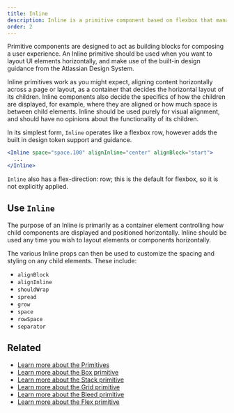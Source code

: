 ```yaml
---
title: Inline
description: Inline is a primitive component based on flexbox that manages the horizontal layout of direct children.
order: 2
---
```


Primitive components are designed to act as building blocks for composing a user experience. An Inline primitive should be used when you want to layout UI elements horizontally, and make use of the built-in design guidance from the Atlassian Design System.

Inline primitives work as you might expect, aligning content horizontally across a page or layout, as a container that decides the horizontal layout of its children. Inline components also decide the specifics of how the children are displayed, for example, where they are aligned or how much space is between child elements. Inline should be used purely for visual alignment, and should have no opinions about the functionality of its children.

In its simplest form, `Inline` operates like a flexbox row, however adds the built in design token support and guidance.

```jsx
<Inline space="space.100" alignInline="center" alignBlock="start">
  ...
</Inline>
```

`Inline` also has a flex-direction: row; this is the default for flexbox, so it is not explicitly applied.

## Use `Inline`

The purpose of an Inline is primarily as a container element controlling how child components are displayed and positioned horizontally. Inline should be used any time you wish to layout elements or components horizontally.

The various Inline props can then be used to customize the spacing and styling on any child elements. These include:

- `alignBlock`
- `alignInline`
- `shouldWrap`
- `spread`
- `grow`
- `space`
- `rowSpace`
- `separator`

## Related

- [Learn more about the Primitives](/components/primitives/overview)
- [Learn more about the Box primitive](/components/primitives/box/usage)
- [Learn more about the Stack primitive](/components/primitives/stack/usage)
- [Learn more about the Grid primitive](/components/primitives/grid/examples)
- [Learn more about the Bleed primitive](/components/primitives/bleed/examples)
- [Learn more about the Flex primitive](/components/primitives/flex/examples)
